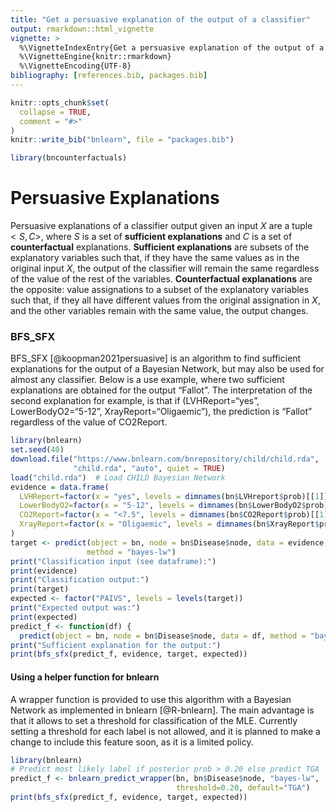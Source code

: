 ```yaml
---
title: "Get a persuasive explanation of the output of a classifier"
output: rmarkdown::html_vignette
vignette: >
  %\VignetteIndexEntry{Get a persuasive explanation of the output of a classifier}
  %\VignetteEngine{knitr::rmarkdown}
  %\VignetteEncoding{UTF-8}
bibliography: [references.bib, packages.bib]
---
```


```r
knitr::opts_chunk$set(
  collapse = TRUE,
  comment = "#>"
)
knitr::write_bib("bnlearn", file = "packages.bib")
```

```r
library(bncounterfactuals)
```

# Persuasive Explanations

Persuasive explanations of a classifier output given an input $X$ are a tuple $<S,C>$, where $S$ is a set of **sufficient explanations** and $C$ is a set of **counterfactual** explanations. **Sufficient explanations** are subsets of the explanatory variables such that, if they have the same values as in the original input $X$, the output of the classifier will remain the same regardless of the value of the rest of the variables. **Counterfactual explanations** are the opposite: value assignations to a subset of the explanatory variables such that, if they all have different values from the original assignation in $X$, and the other variables remain with the same value, the output changes.

### BFS_SFX

BFS_SFX [@koopman2021persuasive] is an algorithm to find sufficient explanations for the output of a Bayesian Network, but may also be used for almost any classifier. Below is a use example, where two sufficient explanations are obtained for the output "Fallot". The interpretation of the second explanation for example, is that if (LVHReport="yes", LowerBodyO2="5-12", XrayReport="Oligaemic"), the prediction is "Fallot" regardless of the value of CO2Report.

```r
library(bnlearn)
set.seed(40)
download.file("https://www.bnlearn.com/bnrepository/child/child.rda",
              "child.rda", "auto", quiet = TRUE)
load("child.rda")  # Load CHILD Bayesian Network
evidence = data.frame(
  LVHReport=factor(x = "yes", levels = dimnames(bn$LVHreport$prob)[[1]]),
  LowerBodyO2=factor(x = "5-12", levels = dimnames(bn$LowerBodyO2$prob)[[1]]),
  CO2Report=factor(x = "<7.5", levels = dimnames(bn$CO2Report$prob)[[1]]),
  XrayReport=factor(x = "Oligaemic", levels = dimnames(bn$XrayReport$prob)[[1]])
)
target <- predict(object = bn, node = bn$Disease$node, data = evidence,
                 method = "bayes-lw")
print("Classification input (see dataframe):")
print(evidence)
print("Classification output:")
print(target)
expected <- factor("PAIVS", levels = levels(target))
print("Expected output was:")
print(expected)
predict_f <- function(df) {
  predict(object = bn, node = bn$Disease$node, data = df, method = "bayes-lw")}
print("Sufficient explanation for the output:")
print(bfs_sfx(predict_f, evidence, target, expected))
```

#### Using a helper function for bnlearn

A wrapper function is provided to use this algorithm with a Bayesian Network as implemented in bnlearn [@R-bnlearn]. The main advantage is that it allows to set a threshold for classification of the MLE. Currently setting a threshold for each label is not allowed, and it is planned to make a change to include this feature soon, as it is a limited policy.

```r
library(bnlearn)
# Predict most likely label if posterior prob > 0.20 else predict TGA
predict_f <- bnlearn_predict_wrapper(bn, bn$Disease$node, "bayes-lw",
                                     threshold=0.20, default="TGA")
print(bfs_sfx(predict_f, evidence, target, expected))
```
